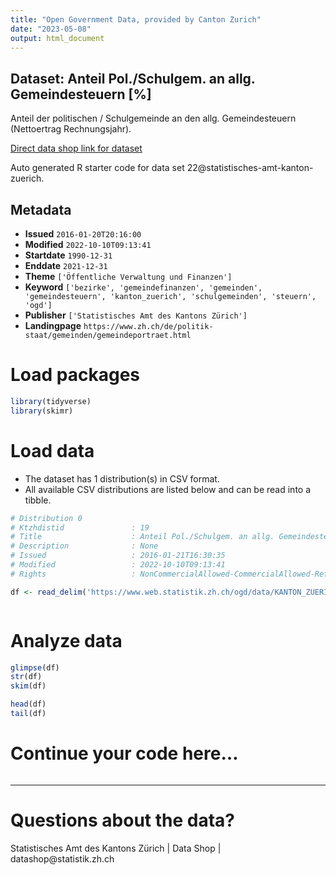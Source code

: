 ```yaml
---
title: "Open Government Data, provided by Canton Zurich"
date: "2023-05-08"
output: html_document
---
```


## Dataset: Anteil Pol./Schulgem. an allg. Gemeindesteuern [%]

Anteil der politischen / Schulgemeinde an den allg. Gemeindesteuern (Nettoertrag Rechnungsjahr).

[Direct data shop link for dataset](https://www.zh.ch/de/politik-staat/opendata.zhweb-noredirect.zhweb-cache.html#/datasets/22@statistisches-amt-kanton-zuerich)

Auto generated R starter code for data set 22@statistisches-amt-kanton-zuerich.

## Metadata

- **Issued** `2016-01-20T20:16:00`
- **Modified** `2022-10-10T09:13:41`
- **Startdate** `1990-12-31`
- **Enddate** `2021-12-31`
- **Theme** `['Öffentliche Verwaltung und Finanzen']`
- **Keyword** `['bezirke', 'gemeindefinanzen', 'gemeinden', 'gemeindesteuern', 'kanton_zuerich', 'schulgemeinden', 'steuern', 'ogd']`
- **Publisher** `['Statistisches Amt des Kantons Zürich']`
- **Landingpage** `https://www.zh.ch/de/politik-staat/gemeinden/gemeindeportraet.html`


# Load packages

```r

library(tidyverse)
library(skimr)

```

# Load data

-   The dataset has 1 distribution(s) in CSV format.
-   All available CSV distributions are listed below and can be read into a tibble.

```r

# Distribution 0
# Ktzhdistid               : 19
# Title                    : Anteil Pol./Schulgem. an allg. Gemeindesteuern [%]
# Description              : None
# Issued                   : 2016-01-21T16:30:35
# Modified                 : 2022-10-10T09:13:41
# Rights                   : NonCommercialAllowed-CommercialAllowed-ReferenceRequired

df <- read_delim('https://www.web.statistik.zh.ch/ogd/data/KANTON_ZUERICH_292.csv')



```

# Analyze data

```r

glimpse(df)
str(df)
skim(df)

head(df)
tail(df)

```

# Continue your code here...

```r

```

------------------------------------------------------------------------

# Questions about the data?

Statistisches Amt des Kantons Zürich | Data Shop | datashop@statistik.zh.ch
